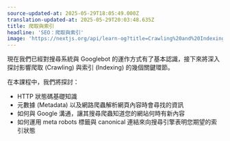 ```yaml
---
source-updated-at: 2025-05-29T18:05:49.000Z
translation-updated-at: 2025-05-29T20:03:48.635Z
title: 爬取與索引
headline: 'SEO：爬取與索引'
image: 'https://nextjs.org/api/learn-og?title=Crawling%20and%20Indexing&amp;chapter=4'
---
```


現在我們已經對搜尋系統與 Googlebot 的運作方式有了基本認識，接下來將深入探討影響爬取 (Crawling) 與索引 (Indexing) 的幾個關鍵環節。

在本課程中，我們將探討：

*   HTTP 狀態碼基礎知識
*   元數據 (Metadata) 以及網路爬蟲解析網頁內容時會尋找的資訊
*   如何與 Google 溝通，讓其搜尋爬蟲知道您的網站何時有新內容
*   如何運用 meta robots 標籤與 canonical 連結來向搜尋引擎表明您期望的索引狀態